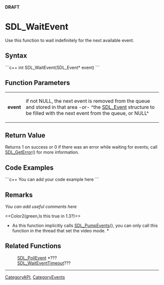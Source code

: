 <!-- pragma section-numbers off -->
<!-- pragma disable-camelcase -->
'''DRAFT'''

= SDL_WaitEvent =
Use this function to wait indefinitely for the next available event.


== Syntax ==
```c++
int SDL_WaitEvent(SDL_Event* event)
```

== Function Parameters ==
{|
|'''event'''
|if not NULL, the next event is removed from the queue and stored in that area ''-or-'' ^the [[SDL_Event]] structure to be filled with the next event from the queue, or NULL^
|}

== Return Value ==
Returns 1 on success or 0 if there was an error while waiting for events; call [[SDL_GetError]]() for more information.

== Code Examples ==
```c++
You can add your code example here
```

== Remarks ==
''You can add useful comments here''

<<Color2(green,Is this true in 1.3?)>>
*As this function implicitly calls [[SDL_PumpEvents]](), you can only call this function in the thread that set the video mode. *  

== Related Functions ==
:[[SDL_PollEvent]] *???
:[[SDL_WaitEventTimeout]]???

----
[[CategoryAPI]], [[CategoryEvents]]
